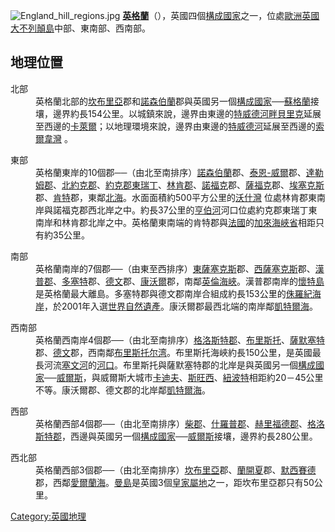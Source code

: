 [[File:England_hill_regions.jpg|thumb]]
'''[[英格蘭|英格蘭]]'''（{{lang-en|'''England'''}}），英國四個[[構成國家|構成國家]]之一，位處[[歐洲|歐洲]][[英國|英國]][[大不列顛島|大不列顛島]]中部、東南部、西南部。

==地理位置==
;北部
:英格蘭北部的[[坎布里亞|坎布里亞]]郡和[[諾森伯蘭|諾森伯蘭]]郡與英國另一個[[構成國家|構成國家]]──[[蘇格蘭|蘇格蘭]]接壤，邊界約長154公里。以城鎮來說，邊界由東邊的[[特威德河畔貝里克|特威德河畔貝里克]]延展至西邊的[[卡萊爾|卡萊爾]]；以地理環境來說，邊界由東邊的[[特威德河|特威德河]]延展至西邊的[[索爾韋灣|索爾韋灣]]<!---Solway Firth--->。

;東部
:英格蘭東岸的10個郡──（由北至南排序）[[諾森伯蘭|諾森伯蘭]]郡、[[泰恩-威爾|泰恩-威爾]]郡、[[達勒姆郡|達勒姆郡]]、[[北約克郡|北約克郡]]、[[約克郡東瑞丁|約克郡東瑞丁]]、[[林肯郡|林肯郡]]、[[諾福克|諾福克]]郡、[[薩福克|薩福克]]郡、[[埃塞克斯|埃塞克斯]]郡、[[肯特郡|肯特]]郡，東鄰[[北海_(大西洋)|北海]]。水面面積約500平方公里的[[沃什灣|沃什灣]]<!---The Wash--->位處林肯郡東南岸與諾福克郡西北岸之中。約長37公里的[[亨伯河|亨伯河]]河口位處約克郡東瑞丁東南岸和林肯郡北岸之中。英格蘭東南端的肯特郡與[[法國|法國]]的[[加來海峽省|加來海峽省]]相距只有約35公里。

;南部
:英格蘭南岸的7個郡──（由東至西排序）[[東薩塞克斯|東薩塞克斯]]郡、[[西薩塞克斯|西薩塞克斯]]郡、[[漢普郡|漢普郡]]、[[多塞特|多塞特]]郡、[[德文|德文]]郡、[[康沃爾|康沃爾]]郡，南鄰[[英倫海峽|英倫海峽]]。漢普郡南岸的[[懷特島|懷特島]]是英格蘭最大離島。多塞特郡與德文郡南岸合組成約長153公里的[[侏羅紀海岸|侏羅紀海岸]]，於2001年入選[[世界自然遺產|世界自然遺產]]。康沃爾郡最西北端的南岸鄰[[凱特爾海|凱特爾海]]。

;西南部
:英格蘭西南岸4個郡──（由北至南排序）[[格洛斯特郡|格洛斯特郡]]、[[布里斯托|布里斯托]]、[[薩默塞特|薩默塞特]]郡、[[德文|德文]]郡，西南鄰[[布里斯托尔湾|布里斯托尔湾]]。布里斯托海峽約長150公里，是英國最長河流[[塞文河|塞文河]]的[[河口|河口]]。布里斯托與薩默塞特郡的北岸是與英國另一個[[構成國家|構成國家]]──[[威爾斯|威爾斯]]，與威爾斯大城市[[卡迪夫|卡迪夫]]、[[斯旺西|斯旺西]]、[[紐波特|紐波特]]相距約20－45公里不等。康沃爾郡、德文郡的北岸鄰[[凱特爾海|凱特爾海]]。

;西部
:英格蘭西部4個郡──（由北至南排序）[[柴郡|柴郡]]、[[什羅普郡|什羅普郡]]、[[赫里福德郡|赫里福德郡]]、[[格洛斯特郡|格洛斯特郡]]，西邊與英國另一個[[構成國家|構成國家]]──[[威爾斯|威爾斯]]接壤，邊界約長280公里。

;西北部
:英格蘭西部3個郡──（由北至南排序）[[坎布里亞|坎布里亞]]郡、[[蘭開夏|蘭開夏]]郡、[[默西賽德|默西賽德]]郡，西鄰[[愛爾蘭海|愛爾蘭海]]。[[曼島|曼島]]是英國3個[[英國皇家屬地|皇家屬地]]之一，距坎布里亞郡只有50公里。
{{欧洲题目|地理}}
[[Category:英國地理|Category:英國地理]]